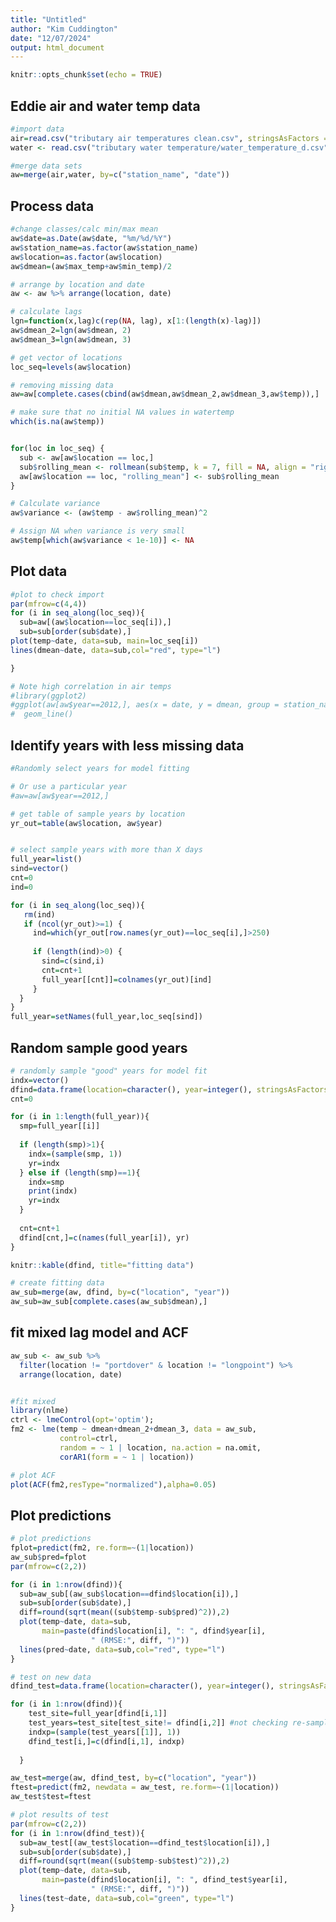 ```yaml
---
title: "Untitled"
author: "Kim Cuddington"
date: "12/07/2024"
output: html_document
---
```


```r
knitr::opts_chunk$set(echo = TRUE)
```

## Eddie air and water temp data

```r
#import data
air=read.csv("tributary air temperatures clean.csv", stringsAsFactors = FALSE)
water <- read.csv("tributary water temperature/water_temperature_d.csv", stringsAsFactors = FALSE)

#merge data sets
aw=merge(air,water, by=c("station_name", "date"))
```

## Process data


```r
#change classes/calc min/max mean
aw$date=as.Date(aw$date, "%m/%d/%Y")
aw$station_name=as.factor(aw$station_name)
aw$location=as.factor(aw$location)
aw$dmean=(aw$max_temp+aw$min_temp)/2

# arrange by location and date
aw <- aw %>% arrange(location, date)

# calculate lags
lgn=function(x,lag)c(rep(NA, lag), x[1:(length(x)-lag)])
aw$dmean_2=lgn(aw$dmean, 2)
aw$dmean_3=lgn(aw$dmean, 3)

# get vector of locations
loc_seq=levels(aw$location)

# removing missing data
aw=aw[complete.cases(cbind(aw$dmean,aw$dmean_2,aw$dmean_3,aw$temp)),]
```


```r
# make sure that no initial NA values in watertemp
which(is.na(aw$temp))


for(loc in loc_seq) {
  sub <- aw[aw$location == loc,]
  sub$rolling_mean <- rollmean(sub$temp, k = 7, fill = NA, align = "right")
  aw[aw$location == loc, "rolling_mean"] <- sub$rolling_mean
}

# Calculate variance
aw$variance <- (aw$temp - aw$rolling_mean)^2

# Assign NA when variance is very small
aw$temp[which(aw$variance < 1e-10)] <- NA
```



## Plot data

```r
#plot to check import
par(mfrow=c(4,4))
for (i in seq_along(loc_seq)){
  sub=aw[(aw$location==loc_seq[i]),]
  sub=sub[order(sub$date),]
plot(temp~date, data=sub, main=loc_seq[i])
lines(dmean~date, data=sub,col="red", type="l")

}

# Note high correlation in air temps
#library(ggplot2)
#ggplot(aw[aw$year==2012,], aes(x = date, y = dmean, group = station_name, colour = station_name)) + 
#  geom_line()
```

## Identify years with less missing data
```r
#Randomly select years for model fitting

# Or use a particular year
#aw=aw[aw$year==2012,]

# get table of sample years by location
yr_out=table(aw$location, aw$year)


# select sample years with more than X days
full_year=list()
sind=vector()
cnt=0
ind=0

for (i in seq_along(loc_seq)){
   rm(ind)
   if (ncol(yr_out)>=1) {
     ind=which(yr_out[row.names(yr_out)==loc_seq[i],]>250)
     
     if (length(ind)>0) {
       sind=c(sind,i)
       cnt=cnt+1
       full_year[[cnt]]=colnames(yr_out)[ind]
     }
  }
}
full_year=setNames(full_year,loc_seq[sind])
```

## Random sample good years

```r

# randomly sample "good" years for model fit
indx=vector()
dfind=data.frame(location=character(), year=integer(), stringsAsFactors = FALSE)
cnt=0

for (i in 1:length(full_year)){
  smp=full_year[[i]]
  
  if (length(smp)>1){
    indx=(sample(smp, 1))
    yr=indx
  } else if (length(smp)==1){
    indx=smp
    print(indx)
    yr=indx
  }
  
  cnt=cnt+1
  dfind[cnt,]=c(names(full_year[i]), yr)
}

knitr::kable(dfind, title="fitting data")
```

```r
# create fitting data
aw_sub=merge(aw, dfind, by=c("location", "year"))
aw_sub=aw_sub[complete.cases(aw_sub$dmean),]
```

## fit mixed lag model and ACF

```r
aw_sub <- aw_sub %>% 
  filter(location != "portdover" & location != "longpoint") %>% 
  arrange(location, date)


#fit mixed
library(nlme)
ctrl <- lmeControl(opt='optim');
fm2 <- lme(temp ~ dmean+dmean_2+dmean_3, data = aw_sub, 
           control=ctrl,
           random = ~ 1 | location, na.action = na.omit,
           corAR1(form = ~ 1 | location))

# plot ACF
plot(ACF(fm2,resType="normalized"),alpha=0.05)
```

## Plot predictions

```r
# plot predictions
fplot=predict(fm2, re.form=~(1|location))
aw_sub$pred=fplot
par(mfrow=c(2,2))

for (i in 1:nrow(dfind)){
  sub=aw_sub[(aw_sub$location==dfind$location[i]),]
  sub=sub[order(sub$date),]
  diff=round(sqrt(mean((sub$temp-sub$pred)^2)),2)
  plot(temp~date, data=sub, 
       main=paste(dfind$location[i], ": ", dfind$year[i],
                  " (RMSE:", diff, ")"))
  lines(pred~date, data=sub,col="red", type="l")
}
```

```r

# test on new data
dfind_test=data.frame(location=character(), year=integer(), stringsAsFactors = FALSE)

for (i in 1:nrow(dfind)){
    test_site=full_year[dfind[i,1]]
    test_years=test_site[test_site!= dfind[i,2]] #not checking re-sampling same data here...
    indxp=(sample(test_years[[1]], 1))
    dfind_test[i,]=c(dfind[i,1], indxp)
    
  }

aw_test=merge(aw, dfind_test, by=c("location", "year"))
ftest=predict(fm2, newdata = aw_test, re.form=~(1|location))
aw_test$test=ftest

# plot results of test
par(mfrow=c(2,2))
for (i in 1:nrow(dfind_test)){
  sub=aw_test[(aw_test$location==dfind_test$location[i]),]
  sub=sub[order(sub$date),]
  diff=round(sqrt(mean((sub$temp-sub$test)^2)),2)
  plot(temp~date, data=sub, 
       main=paste(dfind$location[i], ": ", dfind_test$year[i],
                  " (RMSE:", diff, ")"))
  lines(test~date, data=sub,col="green", type="l")
}
```